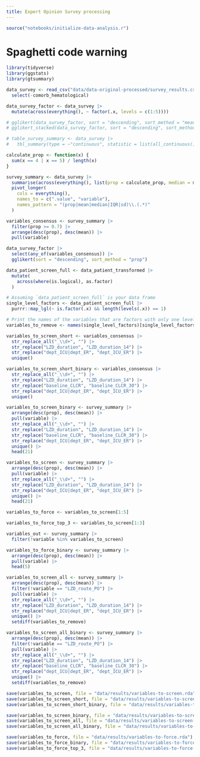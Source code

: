 ```yaml
---
title: Expert Opinion Survey processing
---
```


```r
source("notebooks/initialize-data-analysis.r")
```

# Spaghetti code warning
```r
library(tidyverse)
library(ggstats)
library(gtsummary)
```

```r
data_survey <- read_csv("data/data-original-processed/survey_results.csv") |>
  select(-comorb_hematological)
```

```r
data_survey_factor <- data_survey |>
  mutate(across(everything(), ~ factor(.x, levels = c(1:5))))
```

```r
# gglikert(data_survey_factor, sort = "descending", sort_method = "mean")
# gglikert_stacked(data_survey_factor, sort = "descending", sort_method = "mean", add_median_line = TRUE)
```

```r
# table_survey_summary <- data_survey |>
#   tbl_summary(type = ~"continuous", statistic = list(all_continuous() ~ "{mean} | {median} ({p25} - {p75})"))

calculate_prop <- function(x) {
  sum(x == 4 | x == 5) / length(x)
}

survey_summary <- data_survey |>
  summarise(across(everything(), list(prop = calculate_prop, median = median, IQR = IQR, mean = mean, sd = sd), .names = "{.fn}.{.col}")) |>
  pivot_longer(
    cols = everything(),
    names_to = c(".value", "variable"),
    names_pattern = "(prop|mean|median|IQR|sd)\\.(.*)"
  )

variables_consensus <- survey_summary |>
  filter(prop >= 0.7) |>
  arrange(desc(prop), desc(mean)) |>
  pull(variable)

data_survey_factor |>
  select(any_of(variables_consensus)) |>
  gglikert(sort = "descending", sort_method = "prop")
```

```r
data_patient_screen_full <- data_patient_transformed |>
  mutate(
    across(where(is.logical), as.factor)
  )

# Assuming `data_patient_screen_full` is your data frame
single_level_factors <- data_patient_screen_full |>
  purrr::map_lgl(~ is.factor(.x) && length(levels(.x)) == 1)

# Print the names of the variables that are factors with only one level
variables_to_remove <- names(single_level_factors)[single_level_factors]
```

```r
variables_to_screen_short <- variables_consensus |>
  str_replace_all("_\\d+", "") |>
  str_replace("LZD_duration", "LZD_duration_14") |>
  str_replace("dept_ICU|dept_ER", "dept_ICU_ER") |>
  unique()
```

```r
variables_to_screen_short_binary <- variables_consensus |>
  str_replace_all("_\\d+", "") |>
  str_replace("LZD_duration", "LZD_duration_14") |>
  str_replace("baseline_CLCR", "baseline_CLCR_30") |>
  str_replace("dept_ICU|dept_ER", "dept_ICU_ER") |>
  unique()
```

```r
variables_to_screen_binary <- survey_summary |>
  arrange(desc(prop), desc(mean)) |>
  pull(variable) |>
  str_replace_all("_\\d+", "") |>
  str_replace("LZD_duration", "LZD_duration_14") |>
  str_replace("baseline_CLCR", "baseline_CLCR_30") |>
  str_replace("dept_ICU|dept_ER", "dept_ICU_ER") |>
  unique() |>
  head(21)
```

```r
variables_to_screen <- survey_summary |>
  arrange(desc(prop), desc(mean)) |>
  pull(variable) |>
  str_replace_all("_\\d+", "") |>
  str_replace("LZD_duration", "LZD_duration_14") |>
  str_replace("dept_ICU|dept_ER", "dept_ICU_ER") |>
  unique() |>
  head(21)

variables_to_force <- variables_to_screen[1:5]

variables_to_force_top_3 <- variables_to_screen[1:3]

variables_out <- survey_summary |>
  filter(!variable %in% variables_to_screen)
```

```r
variables_to_force_binary <- survey_summary |>
  arrange(desc(prop), desc(mean)) |>
  pull(variable) |>
  head(5)
```

```r
variables_to_screen_all <- survey_summary |>
  arrange(desc(prop), desc(mean)) |>
  filter(!variable == "LZD_route_PO") |>
  pull(variable) |>
  str_replace_all("_\\d+", "") |>
  str_replace("LZD_duration", "LZD_duration_14") |>
  str_replace("dept_ICU|dept_ER", "dept_ICU_ER") |>
  unique() |>
  setdiff(variables_to_remove)
```

```r
variables_to_screen_all_binary <- survey_summary |>
  arrange(desc(prop), desc(mean)) |>
  filter(!variable == "LZD_route_PO") |>
  pull(variable) |>
  str_replace_all("_\\d+", "") |>
  str_replace("LZD_duration", "LZD_duration_14") |>
  str_replace("baseline_CLCR", "baseline_CLCR_30") |>
  str_replace("dept_ICU|dept_ER", "dept_ICU_ER") |>
  unique() |>
  setdiff(variables_to_remove)
```

```r
save(variables_to_screen, file = "data/results/variables-to-screen.rda")
save(variables_to_screen_short, file = "data/results/variables-to-screen-short.rda")
save(variables_to_screen_short_binary, file = "data/results/variables-to-screen-short-binary.rda")

save(variables_to_screen_binary, file = "data/results/variables-to-screen-binary.rda")
save(variables_to_screen_all, file = "data/results/variables-to-screen-all.rda")
save(variables_to_screen_all_binary, file = "data/results/variables-to-screen-all-binary.rda")

save(variables_to_force, file = "data/results/variables-to-force.rda")
save(variables_to_force_binary, file = "data/results/variables-to-force-binary.rda")
save(variables_to_force_top_3, file = "data/results/variables-to-force-top-3.rda")
```